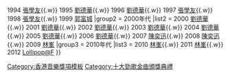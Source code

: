 {{NavboxV2
|name  = 十大勁歌金曲頒獎典禮亞太區最受歡迎男歌星
|title = [[勁歌金曲頒獎典禮]][[勁歌金曲頒獎典禮亞太區最受歡迎男歌星|亞太區最受歡迎男歌星]]
|titlestyle = background: #eedd82
|listclass = hlist
|groupstyle = background: #eee8aa
|group1 = 1990年代
|list1 = {{nowrap begin}}
1993 [[劉德華]]{{.w}}
1994 [[张学友|張學友]]{{.w}}
1995 [[劉德華]]{{.w}}
1996 [[劉德華]]{{.w}}
1997 [[张学友|張學友]]{{.w}}
1998 [[张学友|張學友]]{{.w}}
1999 [[郭富城]]
{{nowrap end}}
|group2 = 2000年代
|list2 = {{nowrap begin}}
2000 [[劉德華]]{{.w}}
2001 [[劉德華]]{{.w}}
2002 [[劉德華]]{{.w}}
2003 [[劉德華]]{{.w}}
2004 [[劉德華]]{{.w}}
2005 [[劉德華]]{{.w}}
2006 [[劉德華]]{{.w}}
2007 [[陳奕迅]]{{.w}}
2008 [[陳奕迅]]{{.w}}
2009 [[林峯]]
{{nowrap end}}
|group3 = 2010年代
|list3 = {{nowrap begin}}
2010 [[林峯]]{{.w}}
2011 [[林峯]]{{.w}}
2012 [[Lollipop@F]]
{{nowrap end}}
}}<noinclude>
[[Category:香港音樂獎項模板]]
[[Category:十大勁歌金曲頒獎典禮]]
</noinclude>